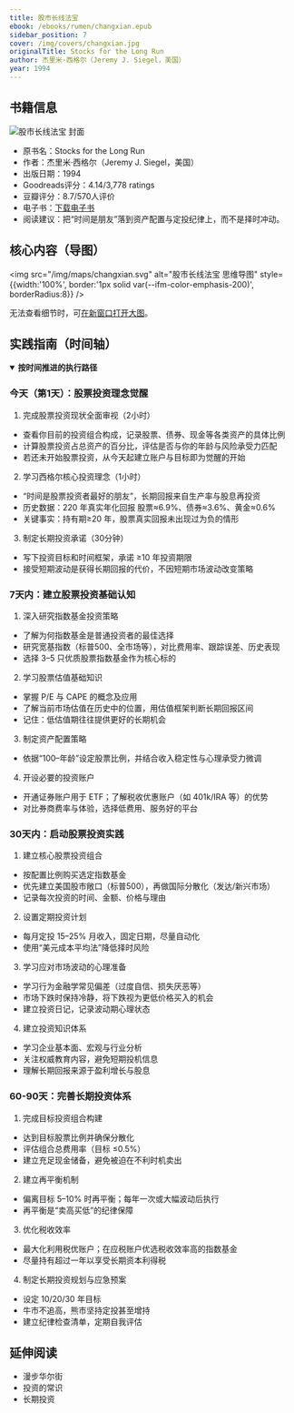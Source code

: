 ```yaml
---
title: 股市长线法宝
ebook: /ebooks/rumen/changxian.epub
sidebar_position: 7
cover: /img/covers/changxian.jpg
originalTitle: Stocks for the Long Run
author: 杰里米·西格尔（Jeremy J. Siegel，美国）
year: 1994
---
```


## 书籍信息

<div style={{ display: 'flex', gap: '16px', alignItems: 'stretch', flexWrap: 'wrap', border: '1px solid var(--ifm-color-emphasis-200)', borderRadius: 8, padding: '12px' }}>
  <div style={{ flex: '0 0 160px' }}>
    <img src="/img/covers/changxian.jpg" alt="股市长线法宝 封面" style={{ width: 160, height: 220, objectFit: 'cover', borderRadius: 4 }} />
  </div>
  <div style={{ flex: 1, display: 'flex', flexDirection: 'column', justifyContent: 'center' }}>
    <ul>
      <li>原书名：Stocks for the Long Run</li>
      <li>作者：杰里米·西格尔（Jeremy J. Siegel，美国）</li>
      <li>出版日期：1994</li>
      <li>Goodreads评分：4.14/3,778 ratings</li>
      <li>豆瓣评分：8.7/570人评价</li>
      <li>电子书：<a href="/ebooks/rumen/changxian.epub">下载电子书</a></li>
      <li>阅读建议：把“时间是朋友”落到资产配置与定投纪律上，而不是择时冲动。</li>
    </ul>
  </div>
</div>

## 核心内容（导图）

<img src="/img/maps/changxian.svg" alt="股市长线法宝 思维导图" style={{width:'100%', border:'1px solid var(--ifm-color-emphasis-200)', borderRadius:8}} />
<div style={{marginTop:8}}>
  无法查看细节时，可<a href="/img/maps/changxian.svg" target="_blank" rel="noreferrer">在新窗口打开大图</a>。
</div>

## 实践指南（时间轴）

<div className="practice-timeline">
<details open>
  <summary><b>按时间推进的执行路径</b></summary>

  ### 今天（第1天）：股票投资理念觉醒

  1. 完成股票投资现状全面审视（2小时）
  - 查看你目前的投资组合构成，记录股票、债券、现金等各类资产的具体比例
  - 计算股票投资占总资产的百分比，评估是否与你的年龄与风险承受力匹配
  - 若还未开始股票投资，从今天起建立账户与目标即为觉醒的开始

  2. 学习西格尔核心投资理念（1小时）
  - “时间是股票投资者最好的朋友”，长期回报来自生产率与股息再投资
  - 历史数据：220 年真实年化回报 股票≈6.9%、债券≈3.6%、黄金≈0.6%
  - 关键事实：持有期≥20 年，股票真实回报未出现过为负的情形

  3. 制定长期投资承诺（30分钟）
  - 写下投资目标和时间框架，承诺 ≥10 年投资期限
  - 接受短期波动是获得长期回报的代价，不因短期市场波动改变策略

  ### 7天内：建立股票投资基础认知

  1. 深入研究指数基金投资策略
  - 了解为何指数基金是普通投资者的最佳选择
  - 研究宽基指数（标普500、全市场等），对比费用率、跟踪误差、历史表现
  - 选择 3–5 只优质股票指数基金作为核心标的

  2. 学习股票估值基础知识
  - 掌握 P/E 与 CAPE 的概念及应用
  - 了解当前市场估值在历史中的位置，用估值框架判断长期回报区间
  - 记住：低估值期往往提供更好的长期机会

  3. 制定资产配置策略
  - 依据“100–年龄”设定股票比例，并结合收入稳定性与心理承受力微调

  4. 开设必要的投资账户
  - 开通证券账户用于 ETF；了解税收优惠账户（如 401k/IRA 等）的优势
  - 对比券商费率与体验，选择低费用、服务好的平台

  ### 30天内：启动股票投资实践

  1. 建立核心股票投资组合
  - 按配置比例购买选定指数基金
  - 优先建立美国股市敞口（标普500），再做国际分散化（发达/新兴市场）
  - 记录每次投资的时间、金额、价格与理由

  2. 设置定期投资计划
  - 每月定投 15–25% 月收入，固定日期，尽量自动化
  - 使用“美元成本平均法”降低择时风险

  3. 学习应对市场波动的心理准备
  - 学习行为金融学常见偏差（过度自信、损失厌恶等）
  - 市场下跌时保持冷静，将下跌视为更低价格买入的机会
  - 建立投资日记，记录波动期心理状态

  4. 建立投资知识体系
  - 学习企业基本面、宏观与行业分析
  - 关注权威教育内容，避免短期投机信息
  - 理解长期回报来源于盈利增长与股息

  ### 60-90天：完善长期投资体系

  1. 完成目标投资组合构建
  - 达到目标股票比例并确保分散化
  - 评估组合总费用率（目标 ≤0.5%）
  - 建立充足现金储备，避免被迫在不利时机卖出

  2. 建立再平衡机制
  - 偏离目标 5–10% 时再平衡；每年一次或大幅波动后执行
  - 再平衡是“卖高买低”的纪律保障

  3. 优化税收效率
  - 最大化利用税优账户；在应税账户优选税收效率高的指数基金
  - 尽量持有超过一年以享受长期资本利得税

  4. 制定长期投资规划与应急预案
  - 设定 10/20/30 年目标
  - 牛市不追高，熊市坚持定投甚至增持
  - 建立纪律检查清单，定期自我评估

</details>
</div>

## 延伸阅读

- 漫步华尔街
- 投资的常识
- 长期投资
